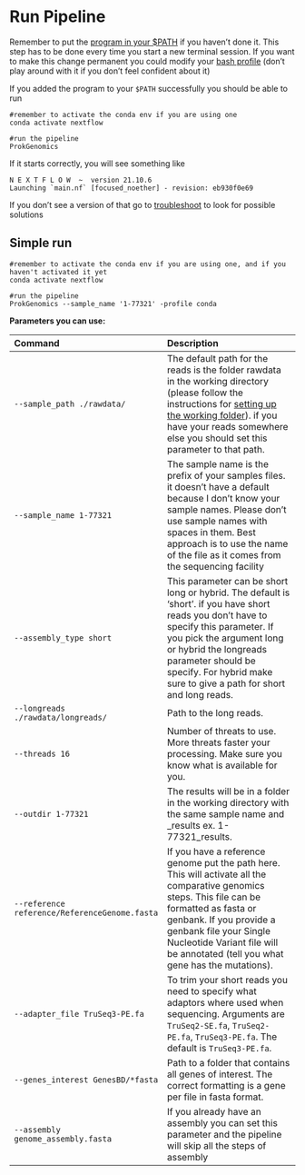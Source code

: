 # Run Pipeline

Remember to put the [program in your $PATH ](getting-started.) if you haven't done it. This step has to be done every time you start a new terminal session. If you want to make this change permanent you could modify your [bash profile](https://stackoverflow.com/questions/14637979/how-to-permanently-set-path-on-linux-unix) (don't play around with it if you don't feel confident about it)

If you added the program to your ```$PATH``` successfully you should be able to run

```
#remember to activate the conda env if you are using one
conda activate nextflow

#run the pipeline
ProkGenomics

```

If it starts correctly, you will see something like

```
N E X T F L O W  ~  version 21.10.6
Launching `main.nf` [focused_noether] - revision: eb930f0e69

```

If you don't see a version of that go to [troubleshoot](troubleshooting.html) to look for possible solutions


## Simple run

```
#remember to activate the conda env if you are using one, and if you haven't activated it yet
conda activate nextflow

#run the pipeline
ProkGenomics --sample_name '1-77321' -profile conda

```

**Parameters you can use:**

|Command|Description|
| :---|:---- |
|`--sample_path ./rawdata/`|  The default path for the reads is the folder rawdata in the working directory (please follow the instructions for [setting up the working folder](getting-started.html)). if you have your reads somewhere else you should set this parameter to that path. |
|`--sample_name 1-77321`|The sample name is the prefix of your samples files. it doesn't have a default because I don't know your sample names. Please don't use sample names with spaces in them. Best approach is to use the name of the file as it comes from the sequencing facility|
|`--assembly_type short`|This parameter can be short long or hybrid. The default is 'short'. if you have short reads you don't have to specify this parameter. If you pick the argument long or hybrid the longreads parameter should be specify. For hybrid make sure to give a path for short and long reads. | 
|`--longreads  ./rawdata/longreads/`|Path to the long reads. |  
|`--threads 16`|Number of threats to use. More threats faster your processing. Make sure you know what is available for you.|
|`--outdir 1-77321`|The results will be in a folder in the working directory with the same sample name and _results ex. 1-77321_results.| |`--assembly`|if you provide a path to an assembly from the reads, the assembly steps will be skipped.|
|`--reference reference/ReferenceGenome.fasta`|If you have a reference genome put the path here. This will activate all the comparative genomics steps. This file can be formatted as fasta or genbank. If you provide a genbank file your Single Nucleotide Variant file will be annotated (tell you what gene has the mutations).|
|`--adapter_file TruSeq3-PE.fa`|To trim your short reads you need to specify what adaptors where used when sequencing. Arguments are  `TruSeq2-SE.fa`, `TruSeq2-PE.fa`, `TruSeq3-PE.fa`. The default is `TruSeq3-PE.fa`.  |
|`--genes_interest GenesBD/*fasta`|Path to a folder that contains all genes of interest. The correct formatting is a gene per file in fasta format. |
|`--assembly genome_assembly.fasta`|If you already have an assembly you can set this parameter and the pipeline will skip all the steps of assembly|
